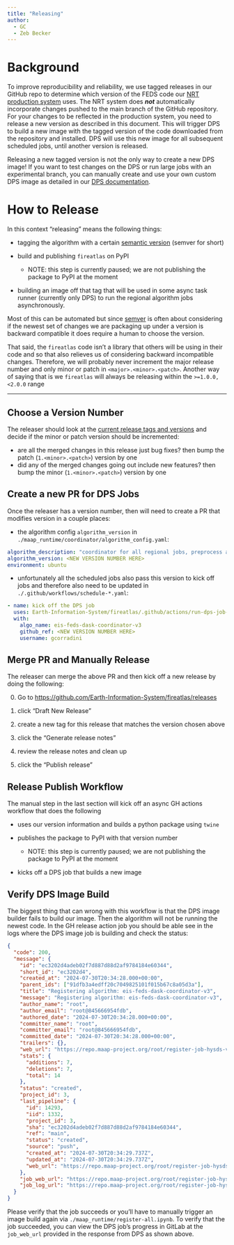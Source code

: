 ```yaml
---
title: "Releasing"
author: 
  - GC
  - Zeb Becker
---
```


# Background 
To improve reproducibility and reliability, we use tagged releases in our GitHub repo to determine which version of the FEDS code our [NRT production system](nrt.qmd) uses. The NRT system does ***not*** automatically incorporate changes pushed to the main branch of the GitHub repository. For your changes to be reflected in the production system, you need to release a new version as described in this document. This will trigger DPS to build a new image with the tagged version of the code downloaded from the repository and installed. DPS will use this new image for all subsequent scheduled jobs, until another version is released.  

:::::: {.callout-note}
Releasing a new tagged version is not the only way to create a new DPS image! If you want to test changes on the DPS or run large jobs with an experimental branch, you can manually create and use your own custom DPS image as detailed in our [DPS documentation](custom_regions.qmd#running-different-feds-versions-on-dps). 
:::

# How to Release
In this context "releasing" means the following things:

* tagging the algorithm with a certain [semantic version](https://semver.org/) (semver for short) 


* build and publishing `fireatlas` on PyPI 
  - NOTE: this step is currently paused; we are not publishing the package to PyPI at the moment


* building an image off that tag that will be used in some async task runner (currently only DPS) to run the regional algorithm jobs asynchronously.

Most of this can be automated but since [semver](https://semver.org/) is often about
considering if the newest set of changes we are packaging up under a version is backward
compatible it does require a human to choose the version. 

That said, the `fireatlas` code
isn't a library that others will be using in their code and so that also relieves us of considering
backward incompatible changes. Therefore, we will probably never increment the major release number and only minor or patch
in `<major>.<minor>.<patch>`. Another way of saying that is we `fireatlas` will always be releasing within the 
`>=1.0.0,<2.0.0` range

---
## Choose a Version Number

The releaser should look at the [current release tags and versions](https://github.com/Earth-Information-System/fireatlas/tags)
and decide if the minor or patch version should be incremented:

* are all the merged changes in this release just bug fixes? then bump the patch (`1.<minor>.<patch>`) version by one
* did any of the merged changes going out include new features? then bump the minor (`1.<minor>.<patch>`) version by one

## Create a new PR for DPS Jobs

Once the releaser has a version number, then will need to create a PR that modifies version in a couple places:

* the algorithm config `algorithm_version` in `./maap_runtime/coordinator/algorithm_config.yaml`:

```yaml
algorithm_description: "coordinator for all regional jobs, preprocess and FireForward steps"
algorithm_version: <NEW VERSION NUMBER HERE>
environment: ubuntu
```

* unfortunately all the scheduled jobs also pass this version to kick off jobs and therefore also need to be updated in `./.github/workflows/schedule-*.yaml`:

```yaml
- name: kick off the DPS job
  uses: Earth-Information-System/fireatlas/.github/actions/run-dps-job-v3@conus-dps
  with:
    algo_name: eis-feds-dask-coordinator-v3
    github_ref: <NEW VERSION NUMBER HERE>
    username: gcorradini
```

## Merge PR and Manually Release

The releaser can merge the above PR and then kick off a new release by doing the following:

0. Go to [https://github.com/Earth-Information-System/fireatlas/releases](https://github.com/Earth-Information-System/fireatlas/releases)

1. click "Draft New Release"

2. create a new tag for this release that matches the version chosen above

3. click the "Generate release notes"

4. review the release notes and clean up

5. click the "Publish release"


## Release Publish Workflow

The manual step in the last section will kick off an async GH actions workflow that does the following

* uses our version information and builds a python package using `twine`


* publishes the package to PyPI with that version number
  - NOTE: this step is currently paused; we are not publishing the package to PyPI at the moment



* kicks off a DPS job that builds a new image

## Verify DPS Image Build

The biggest thing that can wrong with this workflow is that the DPS image builder fails to build our image. Then
the algorithm will not be running the newest code. In the GH release action job you should be able see in the logs
where the DPS image job is building and check the status:

```json
{
  "code": 200,
  "message": {
    "id": "ec3202d4adeb02f7d887d88d2af9784184e60344",
    "short_id": "ec3202d4",
    "created_at": "2024-07-30T20:34:28.000+00:00",
    "parent_ids": ["91dfb3a4edff20c7049825101f015b67c8a05d3a"],
    "title": "Registering algorithm: eis-feds-dask-coordinator-v3", 
    "message": "Registering algorithm: eis-feds-dask-coordinator-v3",
    "author_name": "root",
    "author_email": "root@845666954fdb",
    "authored_date": "2024-07-30T20:34:28.000+00:00",
    "committer_name": "root",
    "committer_email": "root@845666954fdb", 
    "committed_date": "2024-07-30T20:34:28.000+00:00",
    "trailers": {},
    "web_url": "https://repo.maap-project.org/root/register-job-hysds-v4/-/commit/ec3202d4adeb02f7d887d88d2af9784184e60344", 
    "stats": {
      "additions": 7,
      "deletions": 7, 
      "total": 14
    },
    "status": "created",
    "project_id": 3,
    "last_pipeline": {
      "id": 14293,
      "iid": 1332,
      "project_id": 3,
      "sha": "ec3202d4adeb02f7d887d88d2af9784184e60344",
      "ref": "main",
      "status": "created",
      "source": "push",
      "created_at": "2024-07-30T20:34:29.737Z",
      "updated_at": "2024-07-30T20:34:29.737Z", 
      "web_url": "https://repo.maap-project.org/root/register-job-hysds-v4/-/pipelines/14293"
    },
    "job_web_url": "https://repo.maap-project.org/root/register-job-hysds-v4/-/jobs/14578",
    "job_log_url": "https://repo.maap-project.org/root/register-job-hysds-v4/-/jobs/14578/raw"
  }
}
```

Please verify that the job succeeds or you'll have to manually trigger an image build again via `./maap_runtime/register-all.ipynb`. To verify that the job succeeded, you can view the DPS job's progress in GitLab at the `job_web_url` provided in the response from DPS as shown above. 